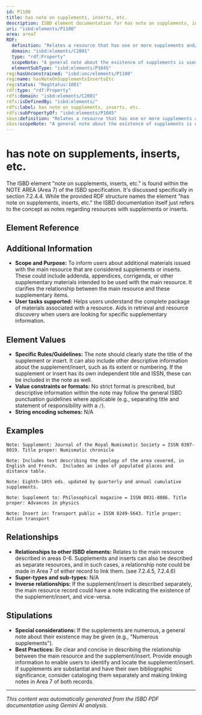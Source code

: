 ```yaml
---
id: P1100
title: has note on supplements, inserts, etc.
description: ISBD element documentation for has note on supplements, inserts, etc.
uri: "isbd:elements/P1100"
area: area7
RDF:
  definition: "Relates a resource that has one or more supplements and/or inserts to a note on the title, the key title and ISSN of the supplement and/or insert."
  domain: "isbd:elements/C2001"
  type: "rdf:Property"
  scopeNote: "A general note about the existence of supplements is used when they are numerous."
  elementSubType: "isbd:elements/P1045"
reg:hasUnconstrained: "isbd:unc/elements/P1100"
reg:name: hasNoteOnSupplementsInsertsEtc
reg:status: "RegStatus:1001"
rdf:type: "rdf:Property"
rdfs:domain: "isbd:elements/C2001"
rdfs:isDefinedBy: "isbd:elements/"
rdfs:label: has note on supplements, inserts, etc.
rdfs:subPropertyOf: "isbd:elements/P1045"
skos:definition: "Relates a resource that has one or more supplements and/or inserts to a note on the title, the key title and ISSN of the supplement and/or insert."
skos:scopeNote: "A general note about the existence of supplements is used when they are numerous."
---
```

# has note on supplements, inserts, etc.

The ISBD element "note on supplements, inserts, etc." is found within the NOTE AREA (Area 7) of the ISBD specification. It's discussed specifically in section 7.2.4.4.  While the provided RDF structure names the element "has note on supplements, inserts, etc." the ISBD documentation itself just refers to the concept as notes regarding resources with supplements or inserts.

## Element Reference


<ElementReference frontMatter={frontMatter} />

## Additional Information

- **Scope and Purpose:** To inform users about additional materials issued with the main resource that are considered supplements or inserts. These could include addenda, appendices, corrigenda, or other supplementary materials intended to be used with the main resource. It clarifies the relationship between the main resource and these supplementary items.
- **User tasks supported:** Helps users understand the complete package of materials associated with a resource.  Aids in retrieval and resource discovery when users are looking for specific supplementary information.

## Element Values

- **Specific Rules/Guidelines:**  The note should clearly state the title of the supplement or insert. It can also include other descriptive information about the supplement/insert, such as its extent or numbering. If the supplement or insert has its own independent title and ISSN, these can be included in the note as well.
- **Value constraints or formats:** No strict format is prescribed, but descriptive information within the note may follow the general ISBD punctuation guidelines where applicable (e.g., separating title and statement of responsibility with a `/`).
- **String encoding schemes:**  N/A

## Examples

```
Note: Supplement: Journal of the Royal Numismatic Society = ISSN 0307-8019. Title proper: Numismatic chronicle
```

```
Note: Includes text describing the geology of the area covered, in English and French.  Includes an index of populated places and distance table.
```

```
Note: Eighth-10th eds. updated by quarterly and annual cumulative supplements.
```
```
Note: Supplement to: Philosophical magazine = ISSN 0031-8086. Title proper: Advances in physics
```

```
Note: Insert in: Transport public = ISSN 0249-5643. Title proper: Action transport
```

## Relationships

- **Relationships to other ISBD elements:**  Relates to the main resource described in areas 0-6. Supplements and inserts can also be described as separate resources, and in such cases, a relationship note could be made in Area 7 of either record to link them. (see 7.2.4.5, 7.2.4.6)
- **Super-types and sub-types:** N/A
- **Inverse relationships:** If the supplement/insert is described separately, the main resource record could have a note indicating the existence of the supplement/insert, and vice-versa.

## Stipulations

- **Special considerations:** If the supplements are numerous, a general note about their existence may be given (e.g., "Numerous supplements").
- **Best Practices:** Be clear and concise in describing the relationship between the main resource and the supplement/insert. Provide enough information to enable users to identify and locate the supplement/insert. If supplements are substantial and have their own bibliographic significance, consider cataloging them separately and making linking notes in Area 7 of both records.


---

*This content was automatically generated from the ISBD PDF documentation using Gemini AI analysis.*
